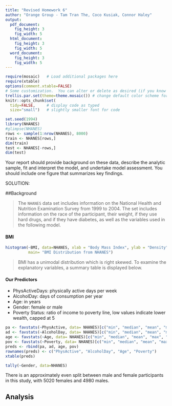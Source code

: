 ```yaml
---
title: "Revised Homework 6"
author: "Orange Group - Tam Tran The, Coco Kusiak, Connor Haley"
output: 
  pdf_document:
    fig_height: 3
    fig_width: 5
  html_document:
    fig_height: 3
    fig_width: 5
  word_document:
    fig_height: 3
    fig_width: 5
---
```


```r
require(mosaic)   # Load additional packages here 
require(xtable)
options(comment.xtable=FALSE)
# Some customization.  You can alter or delete as desired (if you know what you are doing).
trellis.par.set(theme=theme.mosaic()) # change default color scheme for lattice
knitr::opts_chunk$set(
  tidy=FALSE,     # display code as typed
  size="small")   # slightly smaller font for code
```

```r
set.seed(1994)
library(NHANES)
#glimpse(NHANES)
rows <- sample(1:nrow(NHANES), 8000)
train <- NHANES[rows,]
dim(train)
test <- NHANES[-rows,]
dim(test)
```

Your report should provide background on these data, describe the analytic sample, fit and interpret the model, and undertake model assessment.  You should include one figure that summarizes key findings.


SOLUTION:  

##Background  

> The `NHANES` data set includes information on the National Health and Nutrition Examination Survey from 1999 to 2004. The set includes information on the race of the participant, their weight, if they use hard drugs, and if they have diabetes, as well as the variables used in the following model. 

#### BMI  


```r
histogram(~BMI, data=NHANES, xlab = "Body Mass Index", ylab = "Density",
          main= "BMI Distribution from NHANES")
```  

> BMI has a unimodal distribution which is right skewed. To examine the explanatory variables, a summary table is displayed below. 


#### Our Predictors  


* PhysActiveDays: physically active days per week
* AlcoholDay: days of consumption per year
* Age: in years
* Gender: female or male
* Poverty Status: ratio of income to poverty line, low values indicate lower wealth, capped at 5  
  

```r
pa <- favstats(~PhysActive, data= NHANES)[c("min", "median", "mean", "max", "n")]
ad <- favstats(~AlcoholDay, data= NHANES)[c("min", "median", "mean", "max", "n")]
age <- favstats(~Age, data= NHANES)[c("min", "median", "mean", "max", "n")]
pov <- favstats(~Poverty, data= NHANES)[c("min", "median", "mean", "max", "n")]
preds <- rbind(pa, ad, age, pov)
rownames(preds) <- c("PhysActive", "AlcoholDay", "Age", "Poverty")
xtable(preds)
```  


```r
tally(~Gender, data=NHANES)
```


There is an approximately even split between male and female participants in this study, with 5020 females and 4980 males.  



## Analysis

> 



